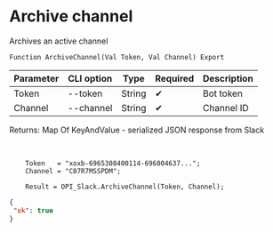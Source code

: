 ﻿---
sidebar_position: 4
---


# Archive channel
 Archives an active channel



`Function ArchiveChannel(Val Token, Val Channel) Export`

  | Parameter | CLI option | Type | Required | Description |
  |-|-|-|-|-|
  | Token | --token | String | &#x2714; | Bot token |
  | Channel | --channel | String | &#x2714; | Channel ID |

  
  Returns:  Map Of KeyAndValue - serialized JSON response from Slack

<br/>




```bsl title="Code example"
    Token   = "xoxb-6965308400114-696804637...";
    Channel = "C07R7MSSPDM";

    Result = OPI_Slack.ArchiveChannel(Token, Channel);
```
 



```json title="Result"
{
 "ok": true
}
```
